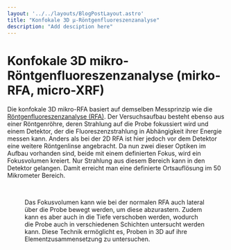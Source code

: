 ```yaml
---
layout: '../../layouts/BlogPostLayout.astro'
title: "Konfokale 3D µ-Röntgenfluoreszenzanalyse"
description: "Add desciption here"
---
```


# Konfokale 3D mikro-Röntgenfluoreszenzanalyse (mirko-RFA, micro-XRF)

Die konfokale 3D mikro-RFA basiert auf demselben Messprinzip wie die <a href="/keywords/XRF">Röntgenfluoreszenzanalyse (RFA)</a>.
Der Versuchsaufbau besteht ebenso aus einer Röntgenröhre, deren Strahlung auf die Probe fokussiert wird und einem Detektor, der die Fluoreszenzstrahlung in Abhängigkeit ihrer Energie messen kann. 
Anders als bei der 2D RFA ist hier jedoch vor dem Detektor eine weitere Röntgenlinse angebracht. Da nun zwei dieser Optiken im Aufbau vorhanden sind, beide mit einem definierten Fokus, wird ein Fokusvolumen kreiert. Nur Strahlung aus diesem Bereich kann in den Detektor gelangen. Damit erreicht man eine definierte Ortsauflösung im 50 Mikrometer Bereich.

<Figure url="/src/imgs/keywords/3D-µRFA.png" text="Schematischer Aufbau der konfokalen 3D µ-RFA. Röntgenröhre und Detektor stehen in 90°-Winkel zueinander um sicher zu stellen, dass nur Fluoreszenzlicht in den Detektor fällt. Außerdem sind zwei Polykapillaren vor der Röntgenröhre und dem Detektor angebracht um ein Fokusvolumen zu kreieren. Nur in diesem Bereich kann gemessen werden. " />
&nbsp;

Das Fokusvolumen kann wie bei der normalen RFA auch lateral über die Probe bewegt werden, um diese abzurastern. Zudem kann es aber auch in die Tiefe verschoben werden, wodurch die Probe auch in verschiedenen Schichten untersucht werden kann.
Diese Technik ermöglicht es, Proben in 3D auf ihre Elementzusammensetzung zu untersuchen.